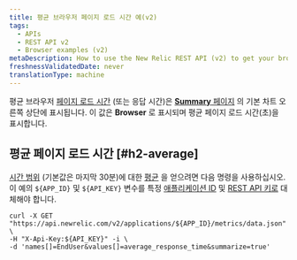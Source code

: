 ```yaml
---
title: 평균 브라우저 페이지 로드 시간 예(v2)
tags:
  - APIs
  - REST API v2
  - Browser examples (v2)
metaDescription: How to use the New Relic REST API (v2) to get your browser average page load time.
freshnessValidatedDate: never
translationType: machine
---
```


평균 브라우저 [페이지 로드 시간](/docs/browser/new-relic-browser/page-load-timing-resources/page-load-timing-process) (또는 응답 시간)은 [<DNT>**Summary**</DNT> 페이지](/docs/browser/new-relic-browser/getting-started/browser-overview-website-performance-glance#viewing) 의 기본 차트 오른쪽 상단에 표시됩니다. 이 값은 <DNT>**Browser**</DNT> 로 표시되며 평균 페이지 로드 시간(초)을 표시합니다.

## 평균 페이지 로드 시간 [#h2-average]

[시간 범위](/docs/apm/apis/requirements/specifying-time-range-api-v2) (기본값은 마지막 30분)에 대한 [평균](/docs/apm/apis/requirements/calculating-average-metric-values-summarize) 을 얻으려면 다음 명령을 사용하십시오. 이 예의 `${APP_ID}` 및 `${API_KEY}` 변수를 특정 [애플리케이션 ID](/docs/apm/apis/requirements/identification-code) 및 [REST API 키로](/docs/apis/rest-api-v2/requirements/rest-api-key#viewing) 대체해야 합니다.

```
curl -X GET "https://api.newrelic.com/v2/applications/${APP_ID}/metrics/data.json" \ 
-H "X-Api-Key:${API_KEY}" -i \ 
-d 'names[]=EndUser&values[]=average_response_time&summarize=true'
```
